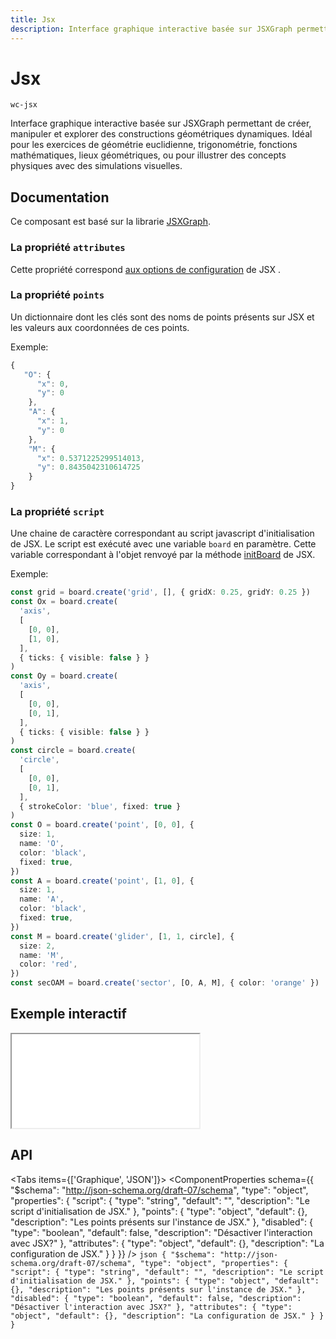 ```yaml
---
title: Jsx
description: Interface graphique interactive basée sur JSXGraph permettant de créer, manipuler et explorer des constructions géométriques dynamiques. Idéal pour les exercices de géométrie euclidienne, trigonométrie, fonctions mathématiques, lieux géométriques, ou pour illustrer des concepts physiques avec des simulations visuelles.
---
```



# Jsx

`wc-jsx`

Interface graphique interactive basée sur JSXGraph permettant de créer, manipuler et explorer des constructions géométriques dynamiques. Idéal pour les exercices de géométrie euclidienne, trigonométrie, fonctions mathématiques, lieux géométriques, ou pour illustrer des concepts physiques avec des simulations visuelles.

## Documentation

Ce composant est basé sur la librarie [JSXGraph](https://jsxgraph.uni-bayreuth.de/wp/index.html).

### La propriété `attributes`

Cette propriété correspond [aux options de configuration](https://jsxgraph.org/docs/symbols/JXG.JSXGraph.html#.initBoard) de JSX .

### La propriété `points`

Un dictionnaire dont les clés sont des noms de points
présents sur JSX et les valeurs aux coordonnées de ces points.

Exemple:

```typescript
{
   "O": {
      "x": 0,
      "y": 0
    },
    "A": {
      "x": 1,
      "y": 0
    },
    "M": {
      "x": 0.5371225299514013,
      "y": 0.8435042310614725
    }
}
```

### La propriété `script`

Une chaine de caractère correspondant au script javascript d'initialisation de JSX.
Le script est exécuté avec une variable `board` en paramètre. Cette variable correspondant à l'objet renvoyé par la
méthode [initBoard](https://jsxgraph.org/docs/symbols/JXG.JSXGraph.html#.initBoard) de JSX.

Exemple:

```typescript
const grid = board.create('grid', [], { gridX: 0.25, gridY: 0.25 })
const Ox = board.create(
  'axis',
  [
    [0, 0],
    [1, 0],
  ],
  { ticks: { visible: false } }
)
const Oy = board.create(
  'axis',
  [
    [0, 0],
    [0, 1],
  ],
  { ticks: { visible: false } }
)
const circle = board.create(
  'circle',
  [
    [0, 0],
    [0, 1],
  ],
  { strokeColor: 'blue', fixed: true }
)
const O = board.create('point', [0, 0], {
  size: 1,
  name: 'O',
  color: 'black',
  fixed: true,
})
const A = board.create('point', [1, 0], {
  size: 1,
  name: 'A',
  color: 'black',
  fixed: true,
})
const M = board.create('glider', [1, 1, circle], {
  size: 2,
  name: 'M',
  color: 'red',
})
const secOAM = board.create('sector', [O, A, M], { color: 'orange' })
```

## Exemple interactif

<iframe
  src={useAbsoluteUrl('playground/components/wc-jsx')}
  style={{ width: '100%', height: '700px', border: 'none' }}
></iframe>

## API

<Tabs items={['Graphique', 'JSON']}>
  <Tab>
    <ComponentProperties schema={{
  "$schema": "http://json-schema.org/draft-07/schema",
  "type": "object",
  "properties": {
    "script": {
      "type": "string",
      "default": "",
      "description": "Le script d'initialisation de JSX."
    },
    "points": {
      "type": "object",
      "default": {},
      "description": "Les points présents sur l'instance de JSX."
    },
    "disabled": {
      "type": "boolean",
      "default": false,
      "description": "Désactiver l'interaction avec JSX?"
    },
    "attributes": {
      "type": "object",
      "default": {},
      "description": "La configuration de JSX."
    }
  }
}} />
  </Tab>
  <Tab>
    ```json
    {
  "$schema": "http://json-schema.org/draft-07/schema",
  "type": "object",
  "properties": {
    "script": {
      "type": "string",
      "default": "",
      "description": "Le script d'initialisation de JSX."
    },
    "points": {
      "type": "object",
      "default": {},
      "description": "Les points présents sur l'instance de JSX."
    },
    "disabled": {
      "type": "boolean",
      "default": false,
      "description": "Désactiver l'interaction avec JSX?"
    },
    "attributes": {
      "type": "object",
      "default": {},
      "description": "La configuration de JSX."
    }
  }
}
    ```
  </Tab>
</Tabs>
